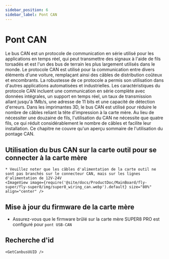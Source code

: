 ```yaml
---
sidebar_position: 6
sidebar_label: Pont CAN
---
```




# Pont CAN

Le bus CAN est un protocole de communication en série utilisé pour les applications en temps réel, qui peut transmettre des signaux à l'aide de fils torsadés et est l'un des bus de terrain les plus largement utilisés dans le monde. Le protocole CAN est utilisé pour la communication entre divers éléments d'une voiture, remplaçant ainsi des câbles de distribution coûteux et encombrants. La robustesse de ce protocole a permis son utilisation dans d'autres applications automatisées et industrielles. Les caractéristiques du protocole CAN incluent une communication en série complète avec données intégrales, un support en temps réel, un taux de transmission allant jusqu'à 1Mb/s, une adresse de 11 bits et une capacité de détection d'erreurs.
Dans les imprimantes 3D, le bus CAN est utilisé pour réduire le nombre de câbles reliant la tête d'impression à la carte mère. Au lieu de nécessiter une douzaine de fils, l'utilisation du CAN ne nécessite que quatre fils, ce qui réduit considérablement le nombre de câbles et facilite leur installation.
Ce chapitre ne couvre qu'un aperçu sommaire de l'utilisation du pontage CAN.

## Utilisation du bus CAN sur la carte outil pour se connecter à la carte mère

    * Veuillez noter que les câbles d'alimentation de la carte outil ne sont pas branchés sur le connecteur CAN, mais sur les lignes d'alimentation de 12V-24V
    <ImageView image={require('@site/docs/ProductDoc/MainBoard/fly-super/fly-super8/img/super8_wiring_can.webp').default} size="80%" align="center" />


## Mise à jour du firmware de la carte mère

* Assurez-vous que le firmware brûlé sur la carte mère SUPER8 PRO est configuré pour `pont USB-CAN`

## Recherche d'id

    <GetCanbusUUID />
